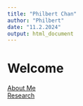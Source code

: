 ```yaml
---
title: "Philbert Chan"
author: "Philbert"
date: "11.2.2024"
output: html_document
---
```


# Welcome

[About Me](about_me/about_me.html)  
[Research](research/research.html)  